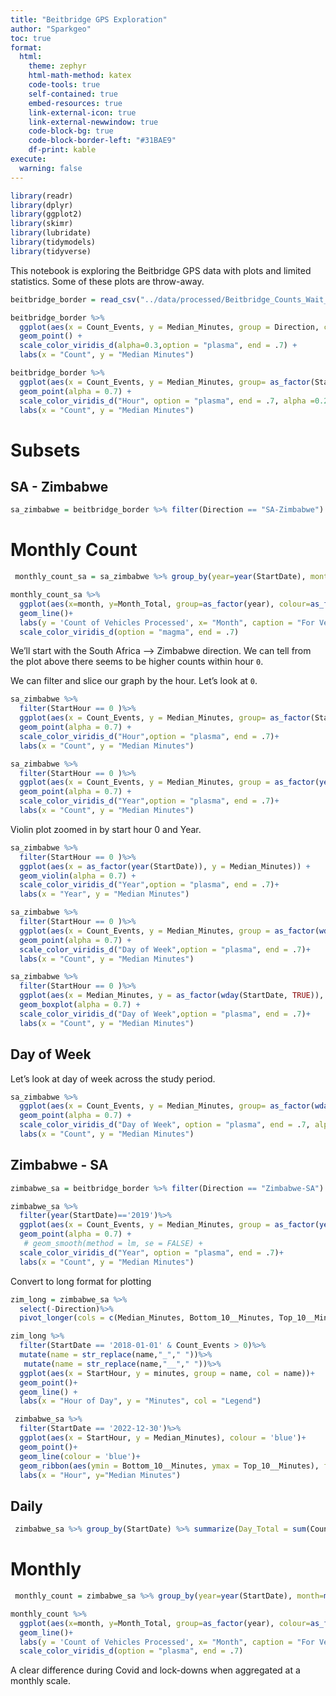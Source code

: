 ```yaml
---
title: "Beitbridge GPS Exploration"
author: "Sparkgeo"
toc: true
format:
  html:
    theme: zephyr
    html-math-method: katex
    code-tools: true
    self-contained: true
    embed-resources: true
    link-external-icon: true
    link-external-newwindow: true
    code-block-bg: true
    code-block-border-left: "#31BAE9"
    df-print: kable
execute:
  warning: false
---
```


```r
library(readr)
library(dplyr)
library(ggplot2)
library(skimr)
library(lubridate)
library(tidymodels)
library(tidyverse)
```

This notebook is exploring the Beitbridge GPS data with plots and limited statistics. Some of these plots are throw-away.

```r
beitbridge_border = read_csv("../data/processed/Beitbridge_Counts_Wait_Time_2018_2022.csv")
```

```r
beitbridge_border %>%
  ggplot(aes(x = Count_Events, y = Median_Minutes, group = Direction, col = Direction)) + 
  geom_point() +
  scale_color_viridis_d(alpha=0.3,option = "plasma", end = .7) +
  labs(x = "Count", y = "Median Minutes")
```

```r
beitbridge_border %>%
  ggplot(aes(x = Count_Events, y = Median_Minutes, group= as_factor(StartHour), col = as_factor(StartHour))) + 
  geom_point(alpha = 0.7) +
  scale_color_viridis_d("Hour", option = "plasma", end = .7, alpha =0.2)+
  labs(x = "Count", y = "Median Minutes")
```

# Subsets

## SA - Zimbabwe

```r
sa_zimbabwe = beitbridge_border %>% filter(Direction == "SA-Zimbabwe")
```

# Monthly Count

```r
 monthly_count_sa = sa_zimbabwe %>% group_by(year=year(StartDate), month=month(StartDate, label=TRUE)) %>% summarize(Month_Total = sum(Count_Events))
```

```r
monthly_count_sa %>%
  ggplot(aes(x=month, y=Month_Total, group=as_factor(year), colour=as_factor(year))) +
  geom_line()+
  labs(y = 'Count of Vehicles Processed', x= "Month", caption = "For Vehicles with GPS*", colour ="Year")+
  scale_color_viridis_d(option = "magma", end = .7)
```

We'll start with the South Africa --> Zimbabwe direction. We can tell from the plot above there seems to be higher counts within hour `0`.

We can filter and slice our graph by the hour. Let's look at `0`.

```r
sa_zimbabwe %>%
  filter(StartHour == 0 )%>%
  ggplot(aes(x = Count_Events, y = Median_Minutes, group= as_factor(StartHour), col = as_factor(StartHour))) + 
  geom_point(alpha = 0.7) +
  scale_color_viridis_d("Hour",option = "plasma", end = .7)+
  labs(x = "Count", y = "Median Minutes")
```


```r
sa_zimbabwe %>%
  filter(StartHour == 0 )%>%
  ggplot(aes(x = Count_Events, y = Median_Minutes, group = as_factor(year(StartDate)), col = as_factor(year(StartDate)))) +
  geom_point(alpha = 0.7) +
  scale_color_viridis_d("Year",option = "plasma", end = .7)+
  labs(x = "Count", y = "Median Minutes")
```

Violin plot zoomed in by start hour 0 and Year.
```r
sa_zimbabwe %>%
  filter(StartHour == 0 )%>%
  ggplot(aes(x = as_factor(year(StartDate)), y = Median_Minutes)) +
  geom_violin(alpha = 0.7) +
  scale_color_viridis_d("Year",option = "plasma", end = .7)+
  labs(x = "Year", y = "Median Minutes")
```

```r
sa_zimbabwe %>%
  filter(StartHour == 0 )%>%
  ggplot(aes(x = Count_Events, y = Median_Minutes, group = as_factor(wday(StartDate, TRUE)), col = as_factor(wday(StartDate, TRUE)))) +
  geom_point(alpha = 0.7) +
  scale_color_viridis_d("Day of Week",option = "plasma", end = .7)+
  labs(x = "Count", y = "Median Minutes")
```

```r
sa_zimbabwe %>%
  filter(StartHour == 0 )%>%
  ggplot(aes(x = Median_Minutes, y = as_factor(wday(StartDate, TRUE)), group = as_factor(wday(StartDate, TRUE)), col = as_factor(wday(StartDate, TRUE)))) +
  geom_boxplot(alpha = 0.7) +
  scale_color_viridis_d("Day of Week",option = "plasma", end = .7)+
  labs(x = "Count", y = "Median Minutes")
```


## Day of Week

Let's look at day of week across the study period.
```r
sa_zimbabwe %>%
  ggplot(aes(x = Count_Events, y = Median_Minutes, group= as_factor(wday(StartDate, TRUE)), col = as_factor(wday(StartDate, TRUE)))) + 
  geom_point(alpha = 0.7) +
  scale_color_viridis_d("Day of Week", option = "plasma", end = .7, alpha =0.5)+
  labs(x = "Count", y = "Median Minutes")
```

## Zimbabwe - SA

```r
zimbabwe_sa = beitbridge_border %>% filter(Direction == "Zimbabwe-SA")
```


```r
zimbabwe_sa %>%
  filter(year(StartDate)=='2019')%>%
  ggplot(aes(x = Count_Events, y = Median_Minutes, group = as_factor(year(StartDate)), col = as_factor(year(StartDate)))) + 
  geom_point(alpha = 0.7) +
   # geom_smooth(method = lm, se = FALSE) +
  scale_color_viridis_d("Year", option = "plasma", end = .7)+
  labs(x = "Count", y = "Median Minutes")
```

Convert to long format for plotting

```r
zim_long = zimbabwe_sa %>%
  select(-Direction)%>%
  pivot_longer(cols = c(Median_Minutes, Bottom_10__Minutes, Top_10__Minutes), values_to = 'minutes')
```

```r
zim_long %>%
  filter(StartDate == '2018-01-01' & Count_Events > 0)%>%
  mutate(name = str_replace(name,"_"," "))%>%
   mutate(name = str_replace(name,"__"," "))%>%
  ggplot(aes(x = StartHour, y = minutes, group = name, col = name))+
  geom_point()+
  geom_line() +
  labs(x = "Hour of Day", y = "Minutes", col = "Legend")
```

```r
 zimbabwe_sa %>%
  filter(StartDate == '2022-12-30')%>%
  ggplot(aes(x = StartHour, y = Median_Minutes), colour = 'blue')+
  geom_point()+
  geom_line(colour = 'blue')+
  geom_ribbon(aes(ymin = Bottom_10__Minutes, ymax = Top_10__Minutes), fill = 'light blue', alpha = 0.4)+
  labs(x = "Hour", y="Median Minutes")
```

## Daily

```r
 zimbabwe_sa %>% group_by(StartDate) %>% summarize(Day_Total = sum(Count_Events))%>%ggplot(aes(x=StartDate, y=Day_Total))+geom_bar(stat = "identity")
```

# Monthly

```r
 monthly_count = zimbabwe_sa %>% group_by(year=year(StartDate), month=month(StartDate, label=TRUE)) %>% summarize(Month_Total = sum(Count_Events))
```

```r
monthly_count %>%
  ggplot(aes(x=month, y=Month_Total, group=as_factor(year), colour=as_factor(year))) +
  geom_line()+
  labs(y = 'Count of Vehicles Processed', x= "Month", caption = "For Vehicles with GPS*", colour ="Year")+
  scale_color_viridis_d(option = "plasma", end = .7)
```

A clear difference during Covid and lock-downs when aggregated at a monthly scale.